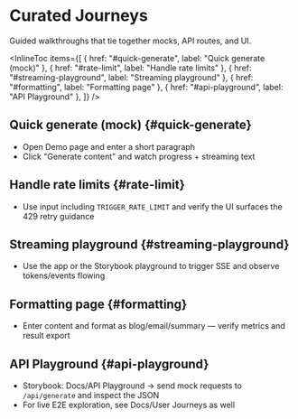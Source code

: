 
# Curated Journeys

<Meta title="Lab/Curated Journeys" />

Guided walkthroughs that tie together mocks, API routes, and UI.

<InlineToc
  items={[
    { href: "#quick-generate", label: "Quick generate (mock)" },
    { href: "#rate-limit", label: "Handle rate limits" },
    { href: "#streaming-playground", label: "Streaming playground" },
    { href: "#formatting", label: "Formatting page" },
    { href: "#api-playground", label: "API Playground" },
  ]}
/>

## Quick generate (mock) {#quick-generate}
- Open Demo page and enter a short paragraph
- Click "Generate content" and watch progress + streaming text

## Handle rate limits {#rate-limit}
- Use input including `TRIGGER_RATE_LIMIT` and verify the UI surfaces the 429 retry guidance

## Streaming playground {#streaming-playground}
- Use the app or the Storybook playground to trigger SSE and observe tokens/events flowing

## Formatting page {#formatting}
- Enter content and format as blog/email/summary — verify metrics and result export

## API Playground {#api-playground}
- Storybook: Docs/API Playground → send mock requests to `/api/generate` and inspect the JSON
- For live E2E exploration, see Docs/User Journeys as well

